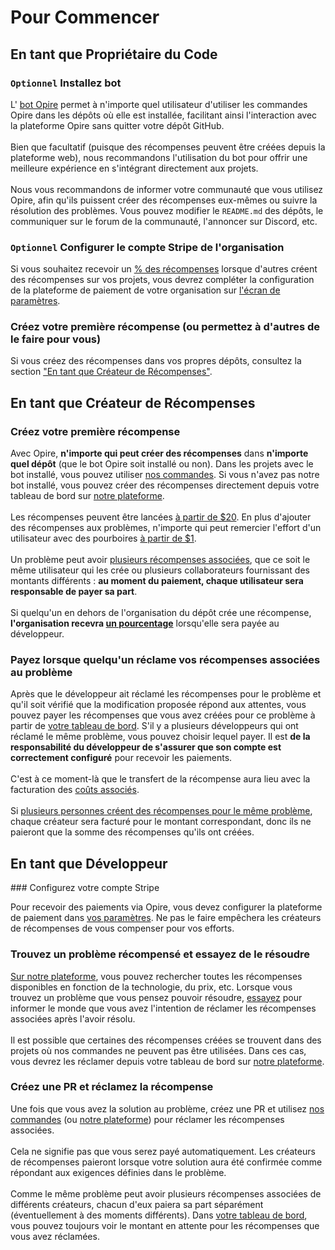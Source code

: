 
# Pour Commencer

## En tant que Propriétaire du Code

<Steps>

### `Optionnel` Installez bot

<DimmedText>L' [bot Opire](/overview/install-bot) permet à n'importe quel utilisateur d'utiliser les commandes Opire dans les dépôts où elle est installée, facilitant ainsi l'interaction avec la plateforme Opire sans quitter votre dépôt GitHub.</DimmedText>
<br/><br/>
<DimmedText>Bien que facultatif (puisque des récompenses peuvent être créées depuis la plateforme web), nous recommandons l'utilisation du bot pour offrir une meilleure expérience en s'intégrant directement aux projets.</DimmedText>
<br/><br/>
<DimmedText>Nous vous recommandons de informer votre communauté que vous utilisez Opire, afin qu'ils puissent créer des récompenses eux-mêmes ou suivre la résolution des problèmes. Vous pouvez modifier le `README.md` des dépôts, le communiquer sur le forum de la communauté, l'annoncer sur Discord, etc.</DimmedText>

### `Optionnel` Configurer le compte Stripe de l'organisation

<DimmedText>Si vous souhaitez recevoir un [% des récompenses](/fr/rewards/pricing#pourcentage-pour-le-propriétaire-du-code) lorsque d'autres créent des récompenses sur vos projets, vous devrez compléter la configuration de la plateforme de paiement de votre organisation sur [l'écran de paramètres](https://app.opire.dev/settings).</DimmedText>

### Créez votre première récompense (ou permettez à d'autres de le faire pour vous)

<DimmedText>Si vous créez des récompenses dans vos propres dépôts, consultez la section ["En tant que Créateur de Récompenses"](/overview/getting-started#as-a-reward-creator).</DimmedText>

</Steps>

## En tant que Créateur de Récompenses

<Steps>

### Créez votre première récompense

<DimmedText>Avec Opire, **n'importe qui peut créer des récompenses** dans **n'importe quel dépôt** (que le bot Opire soit installé ou non). Dans les projets avec le bot installé, vous pouvez utiliser [nos commandes](/fr/overview/commands#créer-une-récompense). Si vous n'avez pas notre bot installé, vous pouvez créer des récompenses directement depuis votre tableau de bord sur [notre plateforme](https://app.opire.dev/dashboard/creator/rewards).</DimmedText>
<br/><br/>
<DimmedText>Les récompenses peuvent être lancées [à partir de $20](/fr/rewards/pricing#prix-minimum-et-coûts). En plus d'ajouter des récompenses aux problèmes, n'importe qui peut remercier l'effort d'un utilisateur avec des pourboires [à partir de $1](/fr/tips/pricing#prix-minimum-et-coûts).</DimmedText>
<br/><br/>
<DimmedText>Un problème peut avoir [plusieurs récompenses associées](/rewards/lifecycle#multiple-rewards), que ce soit le même utilisateur qui les crée ou plusieurs collaborateurs fournissant des montants différents : **au moment du paiement, chaque utilisateur sera responsable de payer sa part**.</DimmedText>
<br/><br/>
<DimmedText>Si quelqu'un en dehors de l'organisation du dépôt crée une récompense, **l'organisation recevra [un pourcentage](/rewards/pricing#percentage-for-code-owner)** lorsqu'elle sera payée au développeur.</DimmedText>

### Payez lorsque quelqu'un réclame vos récompenses associées au problème

<DimmedText>Après que le développeur ait réclamé les récompenses pour le problème et qu'il soit vérifié que la modification proposée répond aux attentes, vous pouvez payer les récompenses que vous avez créées pour ce problème à partir de [votre tableau de bord](https://app.opire.dev/dashboard/creator/rewards). S'il y a plusieurs développeurs qui ont réclamé le même problème, vous pouvez choisir lequel payer. Il est **de la responsabilité du développeur de s'assurer que son compte est correctement configuré** pour recevoir les paiements.</DimmedText>
<br/><br/>
<DimmedText>C'est à ce moment-là que le transfert de la récompense aura lieu avec la facturation des [coûts associés](/rewards/pricing#minimum-price-and-costs).</DimmedText>
<br/><br/>
<DimmedText>Si [plusieurs personnes créent des récompenses pour le même problème](/rewards/lifecycle#multiple-creators), chaque créateur sera facturé pour le montant correspondant, donc ils ne paieront que la somme des récompenses qu'ils ont créées.</DimmedText>

</Steps>

## En tant que Développeur

<Steps>
### Configurez votre compte Stripe

<DimmedText>Pour recevoir des paiements via Opire, vous devez configurer la plateforme de paiement dans [vos paramètres](https://app.opire.dev/settings). Ne pas le faire empêchera les créateurs de récompenses de vous compenser pour vos efforts.</DimmedText>

### Trouvez un problème récompensé et essayez de le résoudre

<DimmedText>[Sur notre plateforme](https://app.opire.dev), vous pouvez rechercher toutes les récompenses disponibles en fonction de la technologie, du prix, etc. Lorsque vous trouvez un problème que vous pensez pouvoir résoudre, [essayez](/overview/commands#try-to-solve-the-issue) pour informer le monde que vous avez l'intention de réclamer les récompenses associées après l'avoir résolu.</DimmedText>
<br/><br/>
<DimmedText>Il est possible que certaines des récompenses créées se trouvent dans des projets où nos commandes ne peuvent pas être utilisées. Dans ces cas, vous devrez les réclamer depuis votre tableau de bord sur [notre plateforme](https://app.opire.dev/dashboard/programmer/rewards).</DimmedText>

### Créez une PR et réclamez la récompense

<DimmedText>Une fois que vous avez la solution au problème, créez une PR et utilisez [nos commandes](/fr/overview/commands#réclamer-les-récompenses-associées-à-un-problème) (ou [notre plateforme](https://app.opire.dev/dashboard/programmer/rewards)) pour réclamer les récompenses associées.</DimmedText>
<br/><br/>
<DimmedText>Cela ne signifie pas que vous serez payé automatiquement. Les créateurs de récompenses paieront lorsque votre solution aura été confirmée comme répondant aux exigences définies dans le problème.</DimmedText>
<br/><br/>
<DimmedText>Comme le même problème peut avoir plusieurs récompenses associées de différents créateurs, chacun d'eux paiera sa part séparément (éventuellement à des moments différents). Dans [votre tableau de bord](https://app.opire.dev/dashboard/programmer/rewards), vous pouvez toujours voir le montant en attente pour les récompenses que vous avez réclamées.</DimmedText>
</Steps>
